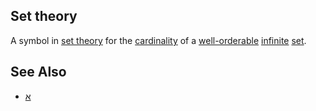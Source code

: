 ==Set theory==
A symbol in [[set theory]] for the [[cardinality]] of a [[well-orderable]] [[infinite]] [[set]].

==See Also==
* [[א]]